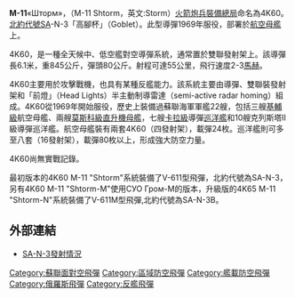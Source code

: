 {{擴充|time=2015-01-22T12:20:58+00:00}}
{{Infobox_Missile
|name=4K60防空導彈<br/>M-11«Шторм»「風暴」<br/><small>[[北約代號|北約代號]]:SA-N-3「高腳杯」（Goblet）</small>
|image=明斯克号上的SA-N-3防空导弹.jpg
|image_size = 300
|image_caption= [[明斯克號航空母艦|明斯克号]]上的4K60防空导弹
|Function=[[地對空飛彈|地對空飛彈]]
|Origin = {{USSR}}
|Contractor=金剛石設計局(NPO Almaz)
|Unit_cost= 
|Deployment= 1969年 
|Engine= [[固體火箭|固體火箭]]推進器
|total_mass=845 kg (1863 lb) 
|Launch_mass=80 kg (176 lb)  
|Length= 6.1 m (20 ft)  
|Diameter=?
|Wing_span= ?
|Speed= 2.5馬赫 
|Range= 55 km (34 miles)
|Flying_altitude=100-25000 m (328-82,000 ft)
|Warhead=高爆彈頭
|Guidance=[[主動雷達導引|主動雷達導引]] 
|Launch_platform= 海基
}}
'''M-11'''«Шторм»，（M-11 Shtorm，英文:Storm）[[俄羅斯國防部火箭炮兵裝備總局|火箭炮兵裝備總局]]命名為4K60。[[北約代號|北約代號]]SA-N-3「高腳杯」（Goblet）。此型導彈1969年服役，部署於[[航空母艦|航空母艦]]上。

4K60，是一種全天候中、低空艦對空導彈系統，通常置於雙聯發射架上。該導彈長6.1米，重845公斤，彈頭80公斤。射程可達55公里，飛行速度2-3[[馬赫|馬赫]]。

4K60主要用於攻擊戰機，也具有某種反艦能力。該系統主要由導彈、雙聯裝發射架和「前燈」（Head Lights）半主動制導雷達（semi-active radar homing）組成。4K60從1969年開始服役，歷史上裝備過蘇聯海軍軍艦22艘，包括三艘[[基輔級|基輔級]]航空母艦、兩艘[[莫斯科級直升機航空母艦|莫斯科級]][[直升機母艦|直升機母艦]]，七艘[[卡拉级巡洋舰|卡拉級]]導彈[[巡洋艦|巡洋艦]]和10艘克列斯塔Ⅱ級導彈巡洋艦。航空母艦裝有兩套4K60（四發射架），載彈24枚。巡洋艦則可多至八套（16發射架），載彈80枚以上，形成強大防空力量。

4K60尚無實戰記錄。

最初版本的4K60 M-11 "Shtorm"系統裝備了V-611型飛彈，北約代號為SA-N-3，另有4K60 M-11 "Shtorm-M"使用СУО Гром-М的版本，升級版的4K65 M-11 "Shtorm-N"系統裝備了V-611M型飛彈,北約代號為SA-N-3B。

== 外部連結 ==
*[https://web.archive.org/web/20070929152846/http://www.ndcnc.gov.cn/datalib/2003/Weapon/DL/DL-65477/Weapon/Pic/0/imageView/__end_key__ SA-N-3發射情況]
{{Russian and Soviet missiles|SAM}}

[[Category:蘇聯面對空飛彈|Category:蘇聯面對空飛彈]]
[[Category:區域防空飛彈|Category:區域防空飛彈]]
[[Category:艦載防空飛彈|Category:艦載防空飛彈]]
[[Category:俄羅斯飛彈|Category:俄羅斯飛彈]]
[[Category:反艦飛彈|Category:反艦飛彈]]